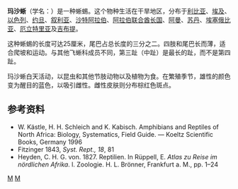 {{Speciesbox
| taxon = Pseudotrapelus sinaitus
| image = AgamaSinaita01 ST 10 edit.jpg
| image_caption = 
| binomial_authority = (Heyden, 1827)
}}

'''玛沙蜥'''（学名：''{{lang|en|Pseudotrapelus sinaitus}}''）是一种蜥蜴。这个物种生活在干旱地区，分布于[[利比亚|利比亚]]、[[埃及|埃及]]、[[以色列|以色列]]、[[约旦|约旦]]、[[叙利亚|叙利亚]]、[[沙特阿拉伯|沙特阿拉伯]]、[[阿拉伯联合酋长国|阿拉伯联合酋长国]]、[[阿曼|阿曼]]、[[苏丹|苏丹]]、[[埃塞俄比亚|埃塞俄比亚]]、[[厄立特里亚|厄立特里亚]]及[[吉布提|吉布提]]。

这种蜥蜴的长度可达25厘米，尾巴占总长度的三分之二。四肢和尾巴长而薄，适合爬坡和运动。与其他飞蜥科成员不同，第三趾（中趾）是最长的趾，而不是第四趾​​。

玛沙蜥白天活动，以昆虫和其他节肢动物以及植物为食。在繁殖季节，雄性的颜色变为醒目的蓝色，以吸引雌性。雌性皮肤则分布棕红色斑点。

== 参考资料 ==
* W. Kästle, H. H. Schleich and K. Kabisch. Amphibians and Reptiles of North Africa: Biology, Systematics, Field Guide. — Koeltz Scientific Books, Germany 1996
* Fitzinger 1843, ''Syst. Rept., 18'', 81
* Heyden, C. H. G. von. 1827. Reptilien. In Rüppell, E. ''Atlas zu Reise im nördlichen Afrika''. l. Zoologie. H. L. Brönner, Frankfurt a. M., pp. 1–24
{{taxonbar}}

[[Category:飞蜥科|M]]
[[Category:_1827年描述的动物|M]]